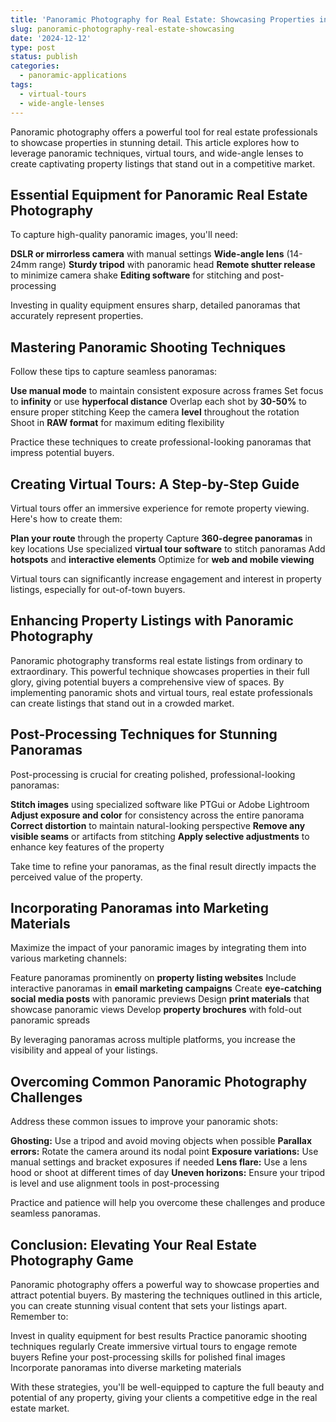 ```yaml
---
title: 'Panoramic Photography for Real Estate: Showcasing Properties in Style'
slug: panoramic-photography-real-estate-showcasing
date: '2024-12-12'
type: post
status: publish
categories:
  - panoramic-applications
tags:
  - virtual-tours
  - wide-angle-lenses
---
```


Panoramic photography offers a powerful tool for real estate professionals to showcase properties in stunning detail. This article explores how to leverage panoramic techniques, virtual tours, and wide-angle lenses to create captivating property listings that stand out in a competitive market.

## Essential Equipment for Panoramic Real Estate Photography

To capture high-quality panoramic images, you'll need:

**DSLR or mirrorless camera** with manual settings
**Wide-angle lens** (14-24mm range)
**Sturdy tripod** with panoramic head
**Remote shutter release** to minimize camera shake
**Editing software** for stitching and post-processing

Investing in quality equipment ensures sharp, detailed panoramas that accurately represent properties.

## Mastering Panoramic Shooting Techniques

Follow these tips to capture seamless panoramas:

**Use manual mode** to maintain consistent exposure across frames
Set focus to **infinity** or use **hyperfocal distance**
Overlap each shot by **30-50%** to ensure proper stitching
Keep the camera **level** throughout the rotation
Shoot in **RAW format** for maximum editing flexibility

Practice these techniques to create professional-looking panoramas that impress potential buyers.

## Creating Virtual Tours: A Step-by-Step Guide

Virtual tours offer an immersive experience for remote property viewing. Here's how to create them:

**Plan your route** through the property
Capture **360-degree panoramas** in key locations
Use specialized **virtual tour software** to stitch panoramas
Add **hotspots** and **interactive elements**
Optimize for **web and mobile viewing**

Virtual tours can significantly increase engagement and interest in property listings, especially for out-of-town buyers.
## Enhancing Property Listings with Panoramic Photography

Panoramic photography transforms real estate listings from ordinary to extraordinary. This powerful technique showcases properties in their full glory, giving potential buyers a comprehensive view of spaces. By implementing panoramic shots and virtual tours, real estate professionals can create listings that stand out in a crowded market.

## Post-Processing Techniques for Stunning Panoramas

Post-processing is crucial for creating polished, professional-looking panoramas:

**Stitch images** using specialized software like PTGui or Adobe Lightroom
**Adjust exposure and color** for consistency across the entire panorama
**Correct distortion** to maintain natural-looking perspective
**Remove any visible seams** or artifacts from stitching
**Apply selective adjustments** to enhance key features of the property

Take time to refine your panoramas, as the final result directly impacts the perceived value of the property.

## Incorporating Panoramas into Marketing Materials

Maximize the impact of your panoramic images by integrating them into various marketing channels:

Feature panoramas prominently on **property listing websites**
Include interactive panoramas in **email marketing campaigns**
Create **eye-catching social media posts** with panoramic previews
Design **print materials** that showcase panoramic views
Develop **property brochures** with fold-out panoramic spreads

By leveraging panoramas across multiple platforms, you increase the visibility and appeal of your listings.

## Overcoming Common Panoramic Photography Challenges

Address these common issues to improve your panoramic shots:

**Ghosting:** Use a tripod and avoid moving objects when possible
**Parallax errors:** Rotate the camera around its nodal point
**Exposure variations:** Use manual settings and bracket exposures if needed
**Lens flare:** Use a lens hood or shoot at different times of day
**Uneven horizons:** Ensure your tripod is level and use alignment tools in post-processing

Practice and patience will help you overcome these challenges and produce seamless panoramas.

## Conclusion: Elevating Your Real Estate Photography Game

Panoramic photography offers a powerful way to showcase properties and attract potential buyers. By mastering the techniques outlined in this article, you can create stunning visual content that sets your listings apart. Remember to:

Invest in quality equipment for best results
Practice panoramic shooting techniques regularly
Create immersive virtual tours to engage remote buyers
Refine your post-processing skills for polished final images
Incorporate panoramas into diverse marketing materials

With these strategies, you'll be well-equipped to capture the full beauty and potential of any property, giving your clients a competitive edge in the real estate market.
